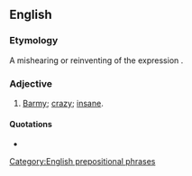 ==English==

===Etymology===
A mishearing or reinventing of the expression {{term|off one's rocker||lang=en}}.

===Adjective===
{{infl|en|adjective|head=[[off]] [[one's]] [[rocket]]}}

# {{context|malapropism}} [[barmy|Barmy]]; [[crazy]]; [[insane]].

====Quotations====
* {{seeCites}}

[[Category:English prepositional phrases]]